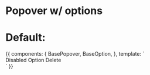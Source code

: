 
<Meta title="Components/BasePopover" component={BasePopover} />

# Popover w/ options

<Props of={BasePopover} />

# Default:

<Preview>
  <Story name="Default">
    {{
      components: {
        BasePopover,
        BaseOption,
      },
      template: `
        <div class="relative w-full mx-auto max-w-lg m-10">
          <div class="rounded-sm bg-gray-300 h-10 w-10 shadow-lg ml-auto"></div>
          <BasePopover>
            <BaseOption
              :key="i"
              :option="{value}"
              :disabled="true"
            >
              Disabled
            </BaseOption>
            <BaseOption
              :key="i"
              :option="{value}"
            >
              Option
            </BaseOption>
            <BaseOption
              :key="i"
              :option="{value}"
            >
              <span class="text-red-500">Delete<span>
            </BaseOption>
          </BasePopover>
        </div>`
    }}
  </Story>
</Preview>
